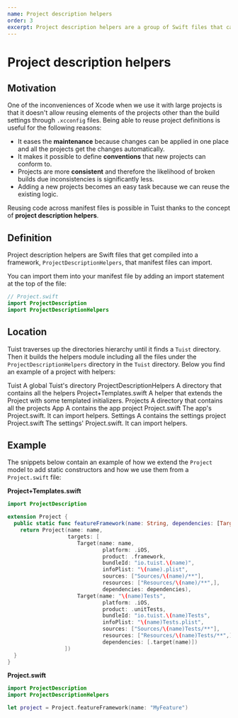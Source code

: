 ```yaml
---
name: Project description helpers
order: 3
excerpt: Project description helpers are a group of Swift files that can be accessed from any project manifest. They are useful to extract common patterns, define project conventions, or simplify the definition of projects.
---
```



# Project description helpers

## Motivation

One of the inconveniences of Xcode when we use it with large projects is that it doesn't allow reusing elements of the projects other than the build settings through `.xcconfig` files. Being able to reuse project definitions is useful for the following reasons:

- It eases the **maintenance** because changes can be applied in one place and all the projects get the changes automatically.
- It makes it possible to define **conventions** that new projects can conform to.
- Projects are more **consistent** and therefore the likelihood of broken builds due inconsistencies is significantly less.
- Adding a new projects becomes an easy task because we can reuse the existing logic.

Reusing code across manifest files is possible in Tuist thanks to the concept of **project description helpers**.

## Definition

Project description helpers are Swift files that get compiled into a framework, `ProjectDescriptionHelpers`, that manifest files can import.

<Message
  info
  title="Structure"
  description="Tuist is not opinionated about the files structure and the content in them so it's up to you to give them a structure that makes sense for your project."
/>

You can import them into your manifest file by adding an import statement at the top of the file:

```swift
// Project.swift
import ProjectDescription
import ProjectDescriptionHelpers
```

## Location

Tuist traverses up the directories hierarchy until it finds a `Tuist` directory. Then it builds the helpers module including all the files under the `ProjectDescriptionHelpers` directory in the `Tuist` directory. Below you find an example of a project with helpers:

<List>
  <List.Item>
    <List.Icon name="folder" />
    <List.Content>
      <List.Header>Tuist</List.Header>
      <List.Description>A global Tuist's directory</List.Description>
      <List.List>
        <List.Item>
          <List.Icon name="folder" />
          <List.Content>
            <List.Header>ProjectDescriptionHelpers</List.Header>
            <List.Description>
              A directory that contains all the helpers
            </List.Description>
            <List.List>
              <List.Item>
                <List.Icon name="file" />
                <List.Content>
                  <List.Header>Project+Templates.swift</List.Header>
                  <List.Description>
                    A helper that extends the Project with some templated
                    initializers.
                  </List.Description>
                </List.Content>
              </List.Item>
            </List.List>
          </List.Content>
        </List.Item>
      </List.List>
    </List.Content>
  </List.Item>
  <List.Item>
    <List.Icon name="folder" />
    <List.Content>
      <List.Header>Projects</List.Header>
      <List.Description>
        A directory that contains all the projects
      </List.Description>
      <List.List>
        <List.Item>
          <List.Icon name="folder" />
          <List.Content>
            <List.Header>App</List.Header>
            <List.Description>A contains the app project</List.Description>
            <List.List>
              <List.Item>
                <List.Icon name="file" />
                <List.Content>
                  <List.Header>Project.swift</List.Header>
                  <List.Description>
                    The app's Project.swift. It can import helpers.
                  </List.Description>
                </List.Content>
              </List.Item>
            </List.List>
          </List.Content>
        </List.Item>
        <List.Item>
          <List.Icon name="folder" />
          <List.Content>
            <List.Header>Settings</List.Header>
            <List.Description>A contains the settings project</List.Description>
            <List.List>
              <List.Item>
                <List.Icon name="file" />
                <List.Content>
                  <List.Header>Project.swift</List.Header>
                  <List.Description>
                    The settings' Project.swift. It can import helpers.
                  </List.Description>
                </List.Content>
              </List.Item>
            </List.List>
          </List.Content>
        </List.Item>
      </List.List>
    </List.Content>
  </List.Item>
</List>

## Example

The snippets below contain an example of how we extend the `Project` model to add static constructors and how we use them from a `Project.swift` file:

**Project+Templates.swift**

```swift
import ProjectDescription

extension Project {
  public static func featureFramework(name: String, dependencies: [TargetDependency] = []) -> Project {
    return Project(name: name,
                   targets: [
                      Target(name: name,
                              platform: .iOS,
                              product: .framework,
                              bundleId: "io.tuist.\(name)",
                              infoPlist: "\(name).plist",
                              sources: ["Sources/\(name)/**"],
                              resources: ["Resources/\(name)/**",],
                              dependencies: dependencies),
                      Target(name: "\(name)Tests",
                              platform: .iOS,
                              product: .unitTests,
                              bundleId: "io.tuist.\(name)Tests",
                              infoPlist: "\(name)Tests.plist",
                              sources: ["Sources/\(name)Tests/**"],
                              resources: ["Resources/\(name)Tests/**",],
                              dependencies: [.target(name)])
                  ])
  }
}
```

**Project.swift**

```swift
import ProjectDescription
import ProjectDescriptionHelpers

let project = Project.featureFramework(name: "MyFeature")
```

<Message
  info
  title="Conventions"
  description="Note how through the function we are defining conventions about the name of the targets, the bundle identifier, and the folders structure."
/>
